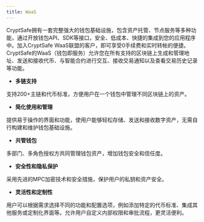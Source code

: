 ```yaml
---
title: WaaS
---
```


CryptSafe拥有一套完整强大的钱包基础设施，包含资产托管、节点服务等多种功能，通过开放钱包API、SDK等接口，安全、低成本、快捷的集成到您的应用程序中。加入CryptSafe WaaS联盟的客户，即可享受0手续费和实时转帐的便捷。
CryptSafe的WaaS（钱包即服务）允许您在所有支持的区块链上生成和管理地址、发送和接收代币、与智能合约进行交互、接收交易通知以及查看交易历史记录等功能。



* **多链支持**

支持200+主链和代币标准，方便用户在一个钱包中管理不同区块链上的资产。

* **简化使用和管理**

提供易于操作的界面和功能，使用户能够轻松存储、发送和接收数字资产，无需自行构建和维护钱包基础设施。

* **共管钱包**

多部门、多角色授权方共同管理钱包资产，增加钱包安全和信任度。

* **安全性和隐私保护**

采用先进的MPC加密技术和安全措施，保护用户的私钥和资产安全。

* **灵活性和定制性**

用户可以根据需求选择不同的功能和配置选项，例如添加特定的代币标准、集成其他服务或定制化界面等。允许用户自定义内部权限和审批流程，更灵活便利。